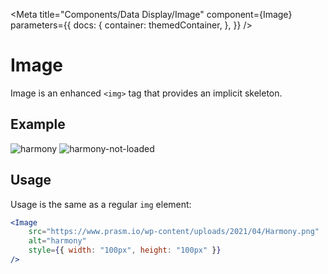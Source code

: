 
<Meta
    title="Components/Data Display/Image"
    component={Image}
    parameters={{
        docs: {
            container: themedContainer,
        },
    }}
/>

# Image

Image is an enhanced `<img>` tag that provides an implicit skeleton.

## Example

<Canvas>
    <Row justifyContent="center" gap={50}>
        <Image
            src="https://www.prasm.io/wp-content/uploads/2021/04/Harmony.png"
            alt="harmony"
            style={{ width: "100px", height: "100px" }}
        />
        <Image src="" alt="harmony-not-loaded" style={{ width: "100px", height: "100px" }} />
    </Row>
</Canvas>

## Usage

Usage is the same as a regular `img` element:

```jsx
<Image
    src="https://www.prasm.io/wp-content/uploads/2021/04/Harmony.png"
    alt="harmony"
    style={{ width: "100px", height: "100px" }}
/>
```
